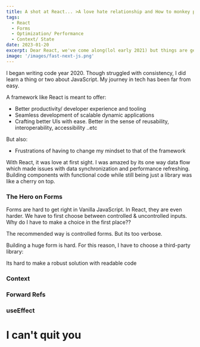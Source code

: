 ```yaml
---
title: A shot at React... >A love hate relationship and How to monkey patch
tags:
  - React
  - Forms
  - Optimization/ Performance
  - Context/ State
date: 2023-01-20
excerpt: Dear React, we've come along(lol early 2021) but things are getting out of hand. We need to talk<no one wants to have such a conversation>. 
image: '/images/fast-next-js.png'
---
```


I began writing code year 2020. Though struggled with consistency, I did learn a thing or two about JavaScript. My journey in tech has been far from easy. 

A framework like React is meant to offer:
- Better productivity/ developer experience and tooling
- Seamless development of scalable dynamic applications
- Crafting better UIs with ease. Better in the sense of reusability, interoperability, accessibility ..etc

But also:
- Frustrations of having to change my mindset to that of the framework

With React, it was love at first sight. I was amazed by its one way data flow which made issues with data synchronization and performance refreshing. Building components with functional code while still being just a library was like a cherry on top.

### The Hero on Forms
<!-- Show how forms are handled in JS/ Vanilla -->
<!-- Show why React sucks -->
<!-- Show how Svelte does it.. -->

Forms are hard to get right in Vanilla JavaScript. In React, they are even harder. We have to first choose between controlled & uncontrolled inputs. Why do I have to make a choice in the first place??

The recommended way is controlled forms. But its too verbose.

Building a huge form is hard. For this reason, I have to choose a third-party library:


Its hard to make a robust solution with readable code



### Context

<!-- Performance pitfalls -->

<!-- Split it -->

<!-- Build a Compose HOC -->

### Forward Refs

### useEffect


<h1 className='text-slate-500 font-semibold underline text-2xl'>I can't quit you </h1>